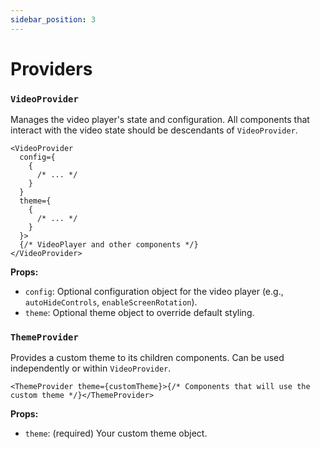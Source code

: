```yaml
---
sidebar_position: 3
---
```


# Providers

### `VideoProvider`

Manages the video player's state and configuration. All components that interact with the video state should be descendants of `VideoProvider`.

```tsx
<VideoProvider
  config={
    {
      /* ... */
    }
  }
  theme={
    {
      /* ... */
    }
  }>
  {/* VideoPlayer and other components */}
</VideoProvider>
```

**Props:**

- `config`: Optional configuration object for the video player (e.g., `autoHideControls`, `enableScreenRotation`).
- `theme`: Optional theme object to override default styling.

### `ThemeProvider`

Provides a custom theme to its children components. Can be used independently or within `VideoProvider`.

```tsx
<ThemeProvider theme={customTheme}>{/* Components that will use the custom theme */}</ThemeProvider>
```

**Props:**

- `theme`: (required) Your custom theme object.
